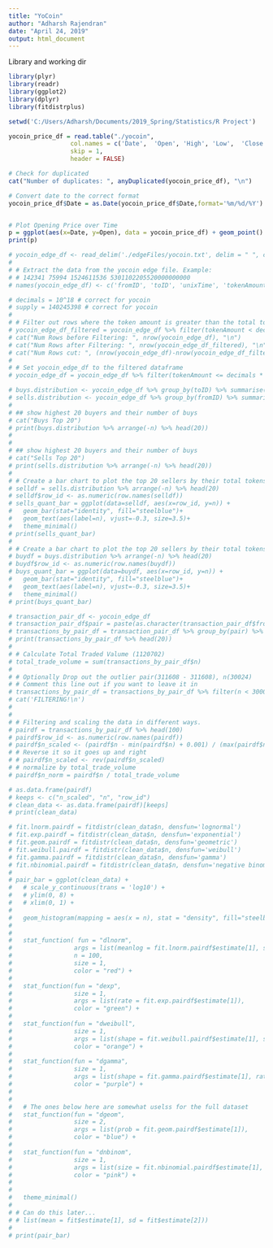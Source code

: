 ---
title: "YoCoin"
author: "Adharsh Rajendran"
date: "April 24, 2019"
output: html_document
---


Library and working dir
```{r}
library(plyr)
library(readr)
library(ggplot2)
library(dplyr)
library(fitdistrplus)

setwd('C:/Users/Adharsh/Documents/2019_Spring/Statistics/R Project')
```


```{r}
yocoin_price_df = read.table("./yocoin",
                 col.names = c('Date',	'Open',	'High',	'Low',	'Close',	'Volume',	'MarketCap'),
                 skip = 1,
                 header = FALSE)

# Check for duplicated
cat("Number of duplicates: ", anyDuplicated(yocoin_price_df), "\n")

# Convert date to the correct format
yocoin_price_df$Date = as.Date(yocoin_price_df$Date,format='%m/%d/%Y')


# Plot Opening Price over Time
p = ggplot(aes(x=Date, y=Open), data = yocoin_price_df) + geom_point()
print(p)

# yocoin_edge_df <- read_delim('./edgeFiles/yocoin.txt', delim = " ", col_names = F)
# 
# # Extract the data from the yocoin edge file. Example:
# # 142341 75994 1524611536 5301102205520000000000
# names(yocoin_edge_df) <- c('fromID', 'toID', 'unixTime', 'tokenAmount')
```



```{r}
# decimals = 10^18 # correct for yocoin
# supply = 140245398 # correct for yocoin
# 
# # Filter out rows where the token amount is greater than the total tokenAmount
# yocoin_edge_df_filtered = yocoin_edge_df %>% filter(tokenAmount < decimals*supply)
# cat("Num Rows before Filtering: ", nrow(yocoin_edge_df), "\n")
# cat("Num Rows after Filtering: ", nrow(yocoin_edge_df_filtered), "\n")
# cat("Num Rows cut: ", (nrow(yocoin_edge_df)-nrow(yocoin_edge_df_filtered)), "\n")
# 
# # Set yocoin_edge_df to the filtered dataframe
# yocoin_edge_df = yocoin_edge_df %>% filter(tokenAmount <= decimals * supply)
```


```{r}
# buys.distribution <- yocoin_edge_df %>% group_by(toID) %>% summarise(n = n()) %>% ungroup
# sells.distribution <- yocoin_edge_df %>% group_by(fromID) %>% summarise(n = n()) %>% ungroup
# 
# ## show highest 20 buyers and their number of buys 
# cat("Buys Top 20")
# print(buys.distribution %>% arrange(-n) %>% head(20))
# 
# 
# ## show highest 20 buyers and their number of buys 
# cat("Sells Top 20")
# print(sells.distribution %>% arrange(-n) %>% head(20))
# 
# # Create a bar chart to plot the top 20 sellers by their total tokens sold.
# selldf = sells.distribution %>% arrange(-n) %>% head(20)
# selldf$row_id <- as.numeric(row.names(selldf))
# sells_quant_bar = ggplot(data=selldf, aes(x=row_id, y=n)) +
#   geom_bar(stat="identity", fill="steelblue")+
#   geom_text(aes(label=n), vjust=-0.3, size=3.5)+
#   theme_minimal()
# print(sells_quant_bar)
# 
# # Create a bar chart to plot the top 20 sellers by their total tokens sold.
# buydf = buys.distribution %>% arrange(-n) %>% head(20)
# buydf$row_id <- as.numeric(row.names(buydf))
# buys_quant_bar = ggplot(data=buydf, aes(x=row_id, y=n)) +
#   geom_bar(stat="identity", fill="steelblue")+
#   geom_text(aes(label=n), vjust=-0.3, size=3.5)+
#   theme_minimal()
# print(buys_quant_bar)
```


```{r}
# transaction_pair_df <- yocoin_edge_df
# transaction_pair_df$pair = paste(as.character(transaction_pair_df$fromID),"-",as.character(transaction_pair_df$toID))
# transactions_by_pair_df = transaction_pair_df %>% group_by(pair) %>% summarise(n = n()) %>% arrange(-n) %>% ungroup
# print(transactions_by_pair_df %>% head(20))
# 
# # Calculate Total Traded Valume (1120702)
# total_trade_volume = sum(transactions_by_pair_df$n)
# 
# # Optionally Drop out the outlier pair(311608 - 311608), n(30024)
# # Comment this line out if you want to leave it in
# transactions_by_pair_df = transactions_by_pair_df %>% filter(n < 30000)
# cat('FILTERING!\n')
# 
# 
# # Filtering and scaling the data in different ways.
# pairdf = transactions_by_pair_df %>% head(100)
# pairdf$row_id <- as.numeric(row.names(pairdf))
# pairdf$n_scaled <- (pairdf$n - min(pairdf$n) + 0.001) / (max(pairdf$n) - min(pairdf$n) + 0.002)
# # Reverse it so it goes up and right
# # pairdf$n_scaled <- rev(pairdf$n_scaled)
# # normalize by total_trade_volume
# pairdf$n_norm = pairdf$n / total_trade_volume
```

```{r}
# as.data.frame(pairdf)
# keeps <- c("n_scaled", "n", "row_id")
# clean_data <- as.data.frame(pairdf)[keeps]
# print(clean_data)
```

```{r}
# fit.lnorm.pairdf = fitdistr(clean_data$n, densfun='lognormal')
# fit.exp.pairdf = fitdistr(clean_data$n, densfun='exponential')
# fit.geom.pairdf = fitdistr(clean_data$n, densfun='geometric')
# fit.weibull.pairdf = fitdistr(clean_data$n, densfun='weibull')
# fit.gamma.pairdf = fitdistr(clean_data$n, densfun='gamma')
# fit.nbinomial.pairdf = fitdistr(clean_data$n, densfun='negative binomial')
# 
# pair_bar = ggplot(clean_data) +
#   # scale_y_continuous(trans = 'log10') +
#   # ylim(0, 8) +
#   # xlim(0, 1) +
#   
#   geom_histogram(mapping = aes(x = n), stat = "density", fill="steelblue")   +
#   
#   
#   stat_function( fun = "dlnorm",
#                 args = list(meanlog = fit.lnorm.pairdf$estimate[1], sdlog = fit.lnorm.pairdf$estimate[2]),
#                 n = 100,
#                 size = 1,
#                 color = "red") +
# 
#   stat_function(fun = "dexp",
#                 size = 1,
#                 args = list(rate = fit.exp.pairdf$estimate[1]),
#                 color = "green") +
# 
#   stat_function(fun = "dweibull",
#                 size = 1,
#                 args = list(shape = fit.weibull.pairdf$estimate[1], scale=fit.weibull.pairdf$estimate[2]),
#                 color = "orange") +
#   
#   stat_function(fun = "dgamma",
#                 size = 1,
#                 args = list(shape = fit.gamma.pairdf$estimate[1], rate=fit.gamma.pairdf$estimate[2]),
#                 color = "purple") +
#   
#   
#   # The ones below here are somewhat uselss for the full dataset
#   stat_function(fun = "dgeom",
#                 size = 2,
#                 args = list(prob = fit.geom.pairdf$estimate[1]),
#                 color = "blue") +
#   
#   stat_function(fun = "dnbinom",
#                 size = 1,
#                 args = list(size = fit.nbinomial.pairdf$estimate[1], mu=fit.nbinomial.pairdf$estimate[2]),
#                 color = "pink") +
#   
# 
#   theme_minimal()
# 
# # Can do this later...
# # list(mean = fit$estimate[1], sd = fit$estimate[2])) 
# 
# print(pair_bar)
```

